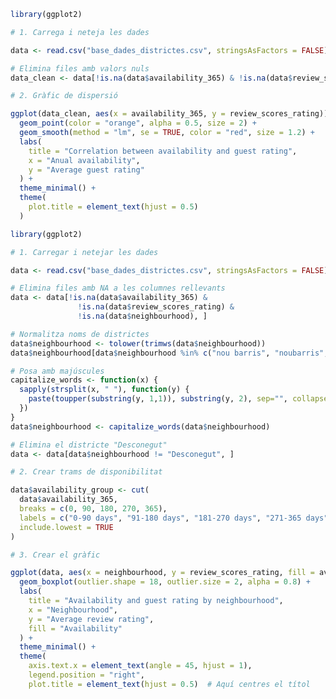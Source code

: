 ```r
library(ggplot2)

# 1. Carrega i neteja les dades

data <- read.csv("base_dades_districtes.csv", stringsAsFactors = FALSE)

# Elimina files amb valors nuls
data_clean <- data[!is.na(data$availability_365) & !is.na(data$review_scores_rating), ]

# 2. Gràfic de dispersió 

ggplot(data_clean, aes(x = availability_365, y = review_scores_rating)) +
  geom_point(color = "orange", alpha = 0.5, size = 2) +
  geom_smooth(method = "lm", se = TRUE, color = "red", size = 1.2) +
  labs(
    title = "Correlation between availability and guest rating",
    x = "Anual availability",
    y = "Average guest rating"
  ) +
  theme_minimal() +
  theme(
    plot.title = element_text(hjust = 0.5)
  )
```


```r

library(ggplot2)

# 1. Carregar i netejar les dades

data <- read.csv("base_dades_districtes.csv", stringsAsFactors = FALSE)

# Elimina files amb NA a les columnes rellevants
data <- data[!is.na(data$availability_365) &
               !is.na(data$review_scores_rating) &
               !is.na(data$neighbourhood), ]

# Normalitza noms de districtes
data$neighbourhood <- tolower(trimws(data$neighbourhood))
data$neighbourhood[data$neighbourhood %in% c("nou barris", "noubarris", "nou_barris")] <- "nou barris"

# Posa amb majúscules
capitalize_words <- function(x) {
  sapply(strsplit(x, " "), function(y) {
    paste(toupper(substring(y, 1,1)), substring(y, 2), sep="", collapse=" ")
  })
}
data$neighbourhood <- capitalize_words(data$neighbourhood)

# Elimina el districte "Desconegut"
data <- data[data$neighbourhood != "Desconegut", ]

# 2. Crear trams de disponibilitat

data$availability_group <- cut(
  data$availability_365,
  breaks = c(0, 90, 180, 270, 365),
  labels = c("0-90 days", "91-180 days", "181-270 days", "271-365 days"),
  include.lowest = TRUE
)

# 3. Crear el gràfic

ggplot(data, aes(x = neighbourhood, y = review_scores_rating, fill = availability_group)) +
  geom_boxplot(outlier.shape = 18, outlier.size = 2, alpha = 0.8) +
  labs(
    title = "Availability and guest rating by neighbourhood",
    x = "Neighbourhood",
    y = "Average review rating",
    fill = "Availability"
  ) +
  theme_minimal() +
  theme(
    axis.text.x = element_text(angle = 45, hjust = 1),
    legend.position = "right",
    plot.title = element_text(hjust = 0.5)  # Aquí centres el títol
```

